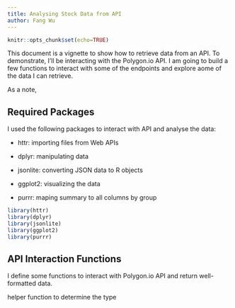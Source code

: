 ```yaml
---
title: Analysing Stock Data from API
author: Fang Wu
---
```


```r
knitr::opts_chunk$set(echo=TRUE)
```

This document is a vignette to show how to retrieve data from an API. To demonstrate, I'll be interacting with the Polygon.io API. I am going to build a few functions to interact with some of the endpoints and explore aome of the data I can retrieve. 

As a note, 

## Required Packages

I used the following packages to interact with API and analyse the data:

* httr: importing files from Web APIs 

* dplyr: manipulating data 

* jsonlite: converting JSON data to R objects

* ggplot2: visualizing the data

* purrr: maping summary to all columns by group

```r
library(httr)
library(dplyr)
library(jsonlite)
library(ggplot2)
library(purrr)
```


## API Interaction Functions

I define some functions to interact with Polygon.io API and return well-formatted data. 

helper function to determine the type